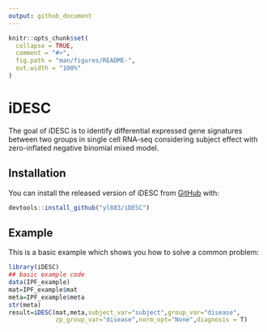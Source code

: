 ```yaml
---
output: github_document
---
```


<!-- README.md is generated from README.Rmd. Please edit that file -->

```r
knitr::opts_chunk$set(
  collapse = TRUE,
  comment = "#>",
  fig.path = "man/figures/README-",
  out.width = "100%"
)
```

# iDESC

<!-- badges: start -->
<!-- badges: end -->

The goal of iDESC is to identify differential expressed gene signatures between two groups in single cell RNA-seq considering subject effect with zero-inflated negative binomial mixed model.

## Installation

You can install the released version of iDESC from [GitHub](https://github.com/yl883/iDESC) with:

``` r
devtools::install_github("yl883/iDESC")
```


## Example

This is a basic example which shows you how to solve a common problem:

```r
library(iDESC)
## basic example code
data(IPF_example)
mat=IPF_example$mat
meta=IPF_example$meta
str(meta)
result=iDESC(mat,meta,subject_var="subject",group_var="disease",
             zp_group_var="disease",norm_opt="None",diagnosis = T)

```

